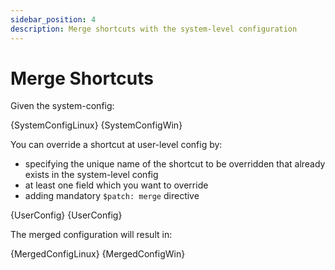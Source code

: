 ```yaml
---
sidebar_position: 4
description: Merge shortcuts with the system-level configuration
---
```


# Merge Shortcuts

Given the system-config:

<Tabs groupId="operating-systems">
    <TabItem value="linux" label="Linux">
        <CodeBlock language="yaml" title="/etc/launchee/launchee.yml">{SystemConfigLinux}</CodeBlock>
    </TabItem>
    <TabItem value="win" label="Windows">
        <CodeBlock language="yaml" title="C:\ProgramData\launchee\launchee.yml">{SystemConfigWin}</CodeBlock>
    </TabItem>
</Tabs>

You can override a shortcut at user-level config by:

- specifying the unique name of the shortcut to be overridden that already exists in the system-level config
- at least one field which you want to override
- adding mandatory `$patch: merge` directive

<Tabs groupId="operating-systems">
    <TabItem value="linux" label="Linux">
        <CodeBlock language="yaml" title="~/.config/launchee/launchee.yml">{UserConfig}</CodeBlock>
    </TabItem>
    <TabItem value="win" label="Windows">
        <CodeBlock language="yaml" title="C:\Users\user\launchee\launchee.yml">{UserConfig}</CodeBlock>
    </TabItem>
</Tabs>

The merged configuration will result in:

<Tabs groupId="operating-systems">
    <TabItem value="linux" label="Linux">
        <CodeBlock language="yaml">{MergedConfigLinux}</CodeBlock>
    </TabItem>
    <TabItem value="win" label="Windows">
        <CodeBlock language="yaml">{MergedConfigWin}</CodeBlock>
    </TabItem>
</Tabs>

